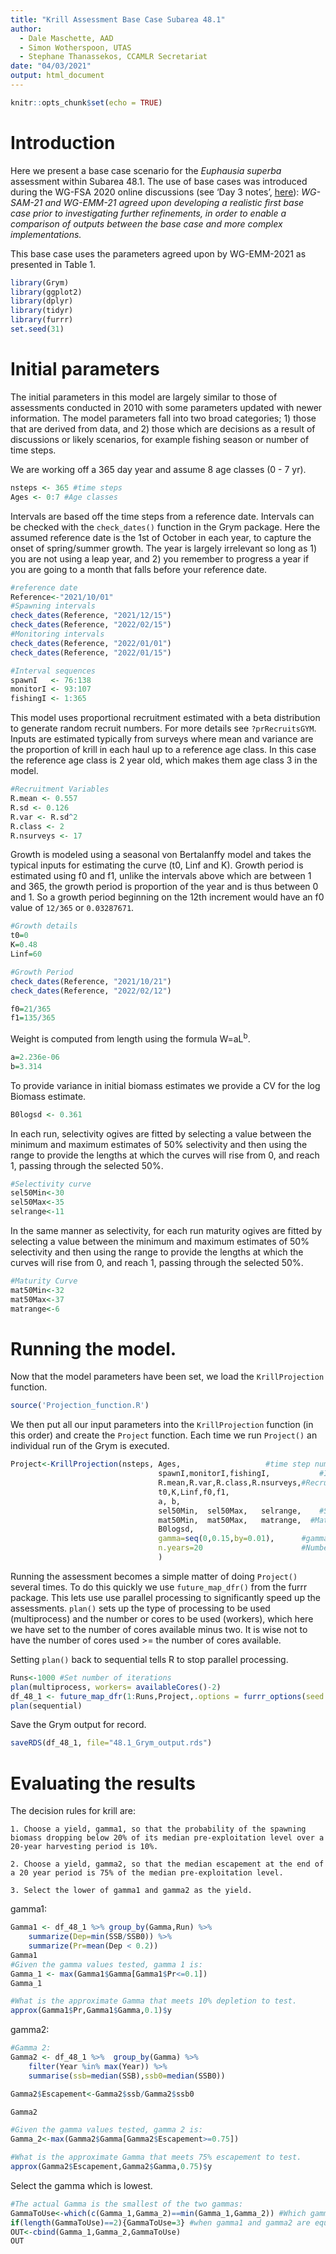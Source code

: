 ```yaml
---
title: "Krill Assessment Base Case Subarea 48.1"
author:
  - Dale Maschette, AAD
  - Simon Wotherspoon, UTAS
  - Stephane Thanassekos, CCAMLR Secretariat
date: "04/03/2021"
output: html_document
---
```


```r
knitr::opts_chunk$set(echo = TRUE)
```


# Introduction

Here we present a base case scenario for the *Euphausia superba* assessment within Subarea 48.1. The use of base cases was introduced during the WG-FSA 2020 online discussions (see 'Day 3 notes', [here](https://groups.ccamlr.org/node/497)):
*WG-SAM-21 and WG-EMM-21 agreed upon developing a realistic first base case prior to investigating further refinements, in order to enable a comparison of outputs between the base case and more complex implementations.*

This base case uses the parameters agreed upon by WG-EMM-2021 as presented in Table 1. 



```r
library(Grym)
library(ggplot2)
library(dplyr)
library(tidyr)
library(furrr)
set.seed(31)
```


# Initial parameters
The initial parameters in this model are largely similar to those of assessments conducted in 2010 with some parameters updated with newer information. The model parameters fall into two broad categories; 1) those that are derived from data, and 2) those which are decisions as a result of discussions or likely scenarios, for example fishing season or number of time steps.

We are working off a 365 day year and assume 8 age classes (0 - 7 yr). 

```r
nsteps <- 365 #time steps
Ages <- 0:7 #Age classes
```

Intervals are based off the time steps from a reference date. Intervals can be checked with the `check_dates()` function in the Grym package. Here the assumed reference date is the 1st of October in each year, to capture the onset of spring/summer growth. The year is largely irrelevant so long as 1) you are not using a leap year, and 2) you remember to progress a year if you are going to a month that falls before your reference date. 
```r
#reference date
Reference<-"2021/10/01"
#Spawning intervals
check_dates(Reference, "2021/12/15")
check_dates(Reference, "2022/02/15")
#Monitoring intervals
check_dates(Reference, "2022/01/01")
check_dates(Reference, "2022/01/15")
```

```r
#Interval sequences
spawnI	 <- 76:138
monitorI <- 93:107
fishingI <- 1:365
```

This model uses proportional recruitment estimated with a beta distribution to generate random recruit numbers. For more details see `?prRecruitsGYM`. Inputs are estimated typically from surveys where mean and variance are the proportion of krill in each haul up to a reference age class. In this case the reference age class is 2 year old, which makes them age class 3 in the model. 

```r
#Recruitment Variables
R.mean <- 0.557 
R.sd <- 0.126
R.var <- R.sd^2
R.class <- 2
R.nsurveys <- 17
```

Growth is modeled using a seasonal von Bertalanffy model and takes the typical inputs for estimating the curve (t0, Linf and K). Growth period is estimated using f0 and f1, unlike the intervals above which are between 1 and 365, the growth period is proportion of the year and is thus between 0 and 1. So a growth period beginning on the 12th increment would have an f0 value of `12/365` or `0.03287671`. 

```r
#Growth details 
t0=0
K=0.48
Linf=60

#Growth Period
check_dates(Reference, "2021/10/21")
check_dates(Reference, "2022/02/12")

f0=21/365
f1=135/365
```

Weight is computed from length using the formula W=aL<sup>b</sup>. 
```r
a=2.236e-06
b=3.314
```

To provide variance in initial biomass estimates we provide a CV for the log Biomass estimate. 
```r
B0logsd <- 0.361
```

In each run, selectivity ogives are fitted by selecting a value between the minimum and maximum estimates of 50% selectivity and then using the range to provide the lengths at which the curves will rise from 0, and reach 1, passing through the selected 50%. 
```r
#Selectivity curve
sel50Min<-30
sel50Max<-35
selrange<-11
```

In the same manner as selectivity, for each run maturity ogives are fitted by selecting a value between the minimum and maximum estimates of 50% selectivity and then using the range to provide the lengths at which the curves will rise from 0, and reach 1, passing through the selected 50%. 
```r
#Maturity Curve
mat50Min<-32
mat50Max<-37
matrange<-6
```

# Running the model.
Now that the model parameters have been set, we load the `KrillProjection` function. 

```r
source('Projection_function.R')
```

We then put all our input parameters into the `KrillProjection` function (in this order) and create the `Project` function. Each time we run `Project()` an individual run of the Grym is executed.

```r
Project<-KrillProjection(nsteps, Ages,					 #time step numbers and age classes
								 spawnI,monitorI,fishingI,			 #Interval sequences
								 R.mean,R.var,R.class,R.nsurveys,#Recruitment Variables
								 t0,K,Linf,f0,f1,								 #Growth details 
								 a, b, 								 					 #Length/Weight Details
								 sel50Min,	sel50Max,	selrange,	 #Selectivity Parameters
								 mat50Min,	mat50Max,	matrange,  #Maturity parameters
								 B0logsd,
								 gamma=seq(0,0.15,by=0.01),      #gammas to test
								 n.years=20                      #Number of years
								 )
```

Running the assessment becomes a simple matter of doing `Project()` several times. To do this quickly we use `future_map_dfr()` from the furrr package. This lets use use parallel processing to significantly speed up the assessments. 
`plan()` sets up the type of processing to be used (multiprocess) and the number or cores to be used (workers), which here we have set to the number of cores available minus two. It is wise not to have the number of cores used >= the number of cores available. 

Setting `plan()` back to sequential tells R to stop parallel processing. 

```r
Runs<-1000 #Set number of iterations
plan(multiprocess, workers= availableCores()-2)
df_48_1 <- future_map_dfr(1:Runs,Project,.options = furrr_options(seed = TRUE),.progress=T)
plan(sequential)
```

Save the Grym output for record. 

```r
saveRDS(df_48_1, file="48.1_Grym_output.rds")
```


# Evaluating the results

The decision rules for krill are: 
	
	1. Choose a yield, gamma1, so that the probability of the spawning biomass dropping below 20% of its median pre-exploitation level over a 20-year harvesting period is 10%.

	2. Choose a yield, gamma2, so that the median escapement at the end of a 20 year period is 75% of the median pre-exploitation level.

	3. Select the lower of gamma1 and gamma2 as the yield.

gamma1:
```r
Gamma1 <- df_48_1 %>% group_by(Gamma,Run) %>% 
	summarize(Dep=min(SSB/SSB0)) %>% 
	summarize(Pr=mean(Dep < 0.2))
Gamma1
#Given the gamma values tested, gamma 1 is:
Gamma_1 <- max(Gamma1$Gamma[Gamma1$Pr<=0.1])
Gamma_1

#What is the approximate Gamma that meets 10% depletion to test.
approx(Gamma1$Pr,Gamma1$Gamma,0.1)$y
```

gamma2: 
```r
#Gamma 2:
Gamma2 <- df_48_1 %>%  group_by(Gamma) %>% 
	filter(Year %in% max(Year)) %>% 
	summarise(ssb=median(SSB),ssb0=median(SSB0))

Gamma2$Escapement<-Gamma2$ssb/Gamma2$ssb0

Gamma2

#Given the gamma values tested, gamma 2 is:
Gamma_2<-max(Gamma2$Gamma[Gamma2$Escapement>=0.75])

#What is the approximate Gamma that meets 75% escapement to test.
approx(Gamma2$Escapement,Gamma2$Gamma,0.75)$y

```

Select the gamma which is lowest. 
```r
#The actual Gamma is the smallest of the two gammas:
GammaToUse<-which(c(Gamma_1,Gamma_2)==min(Gamma_1,Gamma_2)) #Which gamma is min?
if(length(GammaToUse)==2){GammaToUse=3} #when gamma1 and gamma2 are equal
OUT<-cbind(Gamma_1,Gamma_2,GammaToUse)
OUT
```


